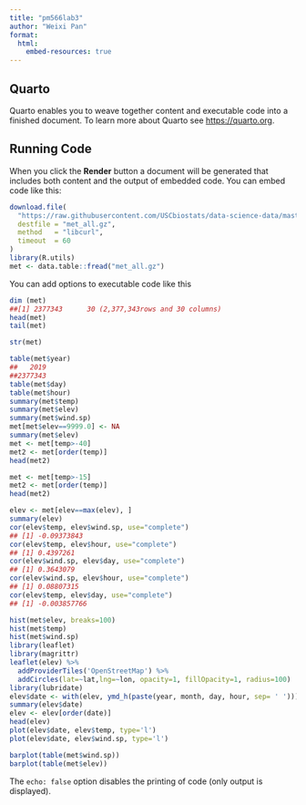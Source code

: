 ```yaml
---
title: "pm566lab3"
author: "Weixi Pan"
format:
  html:
    embed-resources: true
---
```


## Quarto

Quarto enables you to weave together content and executable code into a finished document. To learn more about Quarto see <https://quarto.org>.

## Running Code

When you click the **Render** button a document will be generated that includes both content and the output of embedded code. You can embed code like this:

```r

download.file(
  "https://raw.githubusercontent.com/USCbiostats/data-science-data/master/02_met/met_all.gz",
  destfile = "met_all.gz",
  method   = "libcurl",
  timeout  = 60
)
library(R.utils)
met <- data.table::fread("met_all.gz")
```


You can add options to executable code like this

```r
dim (met)
##[1] 2377343      30 (2,377,343rows and 30 columns)
head(met)
tail(met)
```

```r
str(met)
```

```r
table(met$year)
##   2019 
##2377343 
table(met$day)
table(met$hour)
summary(met$temp)
summary(met$elev)
summary(met$wind.sp)
met[met$elev==9999.0] <- NA
summary(met$elev)
met <- met[temp>-40]
met2 <- met[order(temp)]
head(met2)
```

```r
met <- met[temp>-15]
met2 <- met[order(temp)]
head(met2)
```

```r
elev <- met[elev==max(elev), ]
summary(elev)
cor(elev$temp, elev$wind.sp, use="complete")
## [1] -0.09373843
cor(elev$temp, elev$hour, use="complete")
## [1] 0.4397261
cor(elev$wind.sp, elev$day, use="complete")
## [1] 0.3643079
cor(elev$wind.sp, elev$hour, use="complete")
## [1] 0.08807315
cor(elev$temp, elev$day, use="complete")
## [1] -0.003857766
```

```r
hist(met$elev, breaks=100)
hist(met$temp)
hist(met$wind.sp)
library(leaflet)
library(magrittr)
leaflet(elev) %>%
  addProviderTiles('OpenStreetMap') %>% 
  addCircles(lat=~lat,lng=~lon, opacity=1, fillOpacity=1, radius=100)
library(lubridate)
elev$date <- with(elev, ymd_h(paste(year, month, day, hour, sep= ' ')))
summary(elev$date)
elev <- elev[order(date)]
head(elev)
plot(elev$date, elev$temp, type='l')
plot(elev$date, elev$wind.sp, type='l')
```

```r
barplot(table(met$wind.sp))
barplot(table(met$elev))
```

The `echo: false` option disables the printing of code (only output is displayed).
